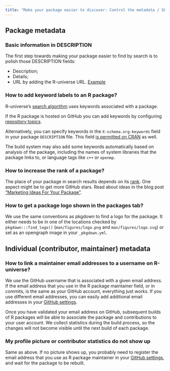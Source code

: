 ```yaml
---
title: "Make your package easier to discover: Control the metadata / SEO"
---
```


## Package metadata

### Basic information in DESCRIPTION

The first step towards making your package easier to find by search is to polish those DESCRIPTION fields:

- Description; 
- Details;
- URL by adding the R-universe URL. [Example](https://github.com/r-lib/gert/blob/e5030397517a8658ade1d82a6edd788cf7e935da/DESCRIPTION#L16-L17)

### How to add keyword labels to an R package? {#keywords}

R-universe's [search algorithm](#rank) uses keywords associated with a package.

If the R package is hosted on GitHub you can add keywords by configuring [repository topics](https://docs.github.com/en/repositories/managing-your-repositorys-settings-and-features/customizing-your-repository/classifying-your-repository-with-topics). 

Alternatively, you can specify keywords in the `X-schema.org-keywords` field in your package `DESCRIPTION` file. 
This field [is permitted on CRAN](https://cs.github.com/?q=org%3Acran+X-schema.org-keywords) as well.

The build system may also add some keywords automatically based on analysis of the package, including the names of system libraries that the package links to, or language tags like `c++` or `openmp`.

### How to increase the rank of a package? {#better-rank}

The place of your package in search results depends on its [rank](#rank).
One aspect might be to get more GitHub stars.
Read about ideas in the blog post ["Marketing Ideas For Your Package"](https://ropensci.org/blog/2024/03/07/package-marketing/).

### How to get a package logo shown in the packages tab?

We use the same conventions as pkgdown to find a logo for the package. 
It either needs to be in one of the locations checked by `pkgdown:::find_logo()` (`man/figures/logo.png` and `man/figures/logo.svg`) or set as an opengraph image in your `_pkgdown.yml`.

## Individual (contributor, maintainer) metadata

### How to link a maintainer email addresses to a username on R-universe?

We use the GitHub username that is associated with a given email address. 
If the email address that you use in the R package maintainer field, or in commits, is the same as your GitHub account, everything just works. 
If you use different email addresses, you can easily add additional email addresses in your [GitHub settings](https://github.com/settings/emails).

Once you have validated your email address on GitHub, subsequent builds of R packages will be able to associate the package and contributions to your user account. 
We collect statistics during the build process, so the changes will not become visible until the next build of each package.

### My profile picture or contributor statistics do not show up

Same as above. 
If no picture shows up, you probably need to register the email address that you use as R package maintainer in your [GitHub settings](https://github.com/settings/emails), and wait for the package to be rebuilt.
